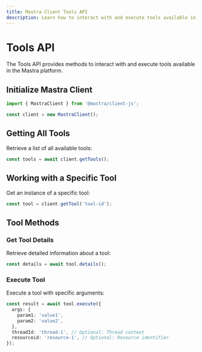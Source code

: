 ```yaml
---
title: Mastra Client Tools API
description: Learn how to interact with and execute tools available in the Mastra platform using the client-js SDK.
---
```


# Tools API

The Tools API provides methods to interact with and execute tools available in the Mastra platform.

## Initialize Mastra Client

```typescript
import { MastraClient } from '@mastra/client-js';

const client = new MastraClient();
```

## Getting All Tools

Retrieve a list of all available tools:

```typescript
const tools = await client.getTools();
```

## Working with a Specific Tool

Get an instance of a specific tool:

```typescript
const tool = client.getTool('tool-id');
```

## Tool Methods

### Get Tool Details

Retrieve detailed information about a tool:

```typescript
const details = await tool.details();
```

### Execute Tool

Execute a tool with specific arguments:

```typescript
const result = await tool.execute({
  args: {
    param1: 'value1',
    param2: 'value2',
  },
  threadId: 'thread-1', // Optional: Thread context
  resourceid: 'resource-1', // Optional: Resource identifier
});
```

